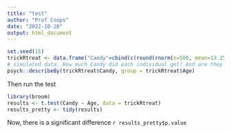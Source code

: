 ```yaml
---
title: "test"
author: "Prof Coops"
date: "2022-10-20"
output: html_document
---
```


```r
set.seed(15)
trickRtreat <- data.frame("Candy"=cbind(c(round(rnorm(n=500, mean=13.256, sd = 1.243)), round(rnorm(n=35, mean=14.5742, sd = 4.4523)))), "Age"=c(rep("Kid", 500), rep("Adult", 35)))
# simulated data. How much Candy did each individual get? And are they adults or kids?
psych::describeBy(trickRtreat$Candy, group = trickRtreat$Age)
```

Then run the test
```r
library(broom)
results <- t.test(Candy ~ Age, data = trickRtreat)
results_pretty <- tidy(results)
```

Now, there is a significant difference `r results_pretty$p.value`